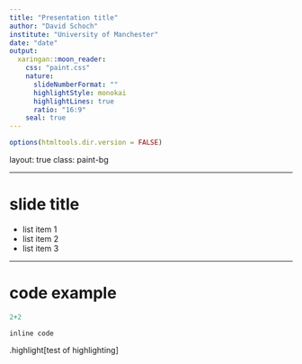 ```yaml
---
title: "Presentation title"
author: "David Schoch"
institute: "University of Manchester"
date: "date"
output:
  xaringan::moon_reader:
    css: "paint.css"
    nature:
      slideNumberFormat: ""
      highlightStyle: monokai
      highlightLines: true
      ratio: "16:9"
    seal: true
---
```



```r
options(htmltools.dir.version = FALSE)
```

layout: true 
class: paint-bg

---

# slide title


- list item 1
- list item 2
- list item 3

---

# code example

```r
2+2
```

`inline code`

.highlight[test of highlighting]

